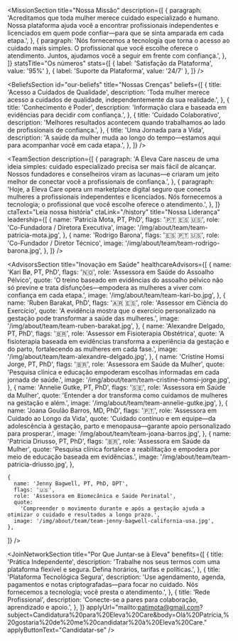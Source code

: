 

<HeadlineSection
  id="transforming-women-healthcare"
  headingLevel="h1"
  title="Transformando a saúde da mulher com acolhimento e cuidado baseado em evidências"
  description="Estamos aqui para facilitar o acesso ao cuidado certo, no momento certo. A Eleva Care conecta você a profissionais licenciados por meio de uma plataforma segura e confiável."
/>

<MissionSection
  title="Nossa Missão"
  description={[
    {
      paragraph:
        'Acreditamos que toda mulher merece cuidado especializado e humano. Nossa plataforma ajuda você a encontrar profissionais independentes e licenciados em quem pode confiar—para que se sinta amparada em cada etapa.',
    },
    {
      paragraph:
        'Nós fornecemos a tecnologia que torna o acesso ao cuidado mais simples. O profissional que você escolhe oferece o atendimento. Juntos, ajudamos você a seguir em frente com confiança.',
    },
  ]}
  statsTitle="Os números"
  stats={[
    { label: 'Satisfação da Plataforma', value: '95%' },
    { label: 'Suporte da Plataforma', value: '24/7' },
  ]}
/>

<HeadlineSection
  id="our-vision"
  label="Nossa Visão"
  title="Aproximamos ciência e cuidado—para que o apoio seja pessoal"
  description="Trazemos a expertise certa até você—tornando o cuidado especializado mais acessível em todas as fases da vida."
/>

<BeliefsSection
  id="our-beliefs"
  title="Nossas Crenças"
  beliefs={[
    {
      title: 'Acesso a Cuidados de Qualidade',
      description:
        'Toda mulher merece acesso a cuidados de qualidade, independentemente da sua realidade.',
    },
    {
      title: 'Conhecimento é Poder',
      description: 'Informação clara e baseada em evidências para decidir com confiança.',
    },
    {
      title: 'Cuidado Colaborativo',
      description:
        'Melhores resultados acontecem quando trabalhamos ao lado de profissionais de confiança.',
    },
    {
      title: 'Uma Jornada para a Vida',
      description:
        'A saúde da mulher muda ao longo do tempo—estamos aqui para acompanhar você em cada etapa.',
    },
  ]}
/>

<HeadlineSection
  id="our-team"
  label="Conheça nossa equipe"
  title="Liderados por inovadores e especialistas com empatia"
  description="Nossa equipe reúne saúde da mulher, tecnologia e cuidado—para que você se sinta amparada, informada e cuidada."
/>

<TeamSection
  description={[
    {
      paragraph:
        'A Eleva Care nasceu de uma ideia simples: cuidado especializado precisa ser mais fácil de alcançar. Nossos fundadores e conselheiros viram as lacunas—e criaram um jeito melhor de conectar você a profissionais de confiança.',
    },
    {
      paragraph:
        'Hoje, a Eleva Care opera um marketplace digital seguro que conecta mulheres a profissionais independentes e licenciados. Nós fornecemos a tecnologia; o profissional que você escolhe oferece o atendimento.',
    },
  ]}
  ctaText="Leia nossa história"
  ctaLink="/history"
  title="Nossa Liderança"
  leadership={[
    {
      name: 'Patricia Mota, PT, PhD',
      flags: '🇵🇹 🇪🇸 🇺🇸',
      role: 'Co-Fundadora / Diretora Executiva',
      image: '/img/about/team/team-patricia-mota.jpg',
    },
    {
      name: 'Rodrigo Barona',
      flags: '🇪🇸 🇵🇹 🇺🇸',
      role: 'Co-Fundador / Diretor Técnico',
      image: '/img/about/team/team-rodrigo-barona.jpg',
    },
  ]}
/>

<HeadlineSection
  id="board-of-advisors"
  label="Orientados por especialistas da indústria"
  title="Conselho de Assessores"
  description="Nosso conselho reúne líderes em saúde da mulher, inovação e evidência clínica."
/>

<AdvisorsSection
  title="Inovação em Saúde"
  healthcareAdvisors={[
    {
      name: 'Kari Bø, PT, PhD',
      flags: '🇳🇴',
      role: 'Assessora em Saúde do Assoalho Pélvico',
      quote:
        'O treino baseado em evidências do assoalho pélvico não só previne e trata disfunções—empodera as mulheres a viver com confiança em cada etapa.',
      image: '/img/about/team/team-kari-bo.jpg',
    },
        {
      name: 'Ruben Barakat, PhD',
      flags: '🇦🇷 🇪🇸',
      role: 'Assessor em Ciência do Exercício',
      quote:
        'A evidência mostra que o exercício personalizado na gestação pode transformar a saúde das mulheres.',
      image: '/img/about/team/team-ruben-barakat.jpg',
    },
        {
      name: 'Alexandre Delgado, PT, PhD',
      flags: '🇧🇷',
      role: 'Assessor em Fisioterapia Obstétrica',
      quote:
        'A fisioterapia baseada em evidências transforma a experiência da gestação e do parto, fortalecendo as mulheres em cada fase.',
      image: '/img/about/team/team-alexandre-delgado.jpg',
    },
    {
      name: 'Cristine Homsi Jorge, PT, PhD',
      flags: '🇧🇷',
      role: 'Assessora em Saúde da Mulher',
      quote:
        'Pesquisa clínica e educação empoderam escolhas informadas em cada jornada de saúde.',
      image: '/img/about/team/team-cristine-homsi-jorge.jpg',
    },
 {
      name: 'Annelie Gutke, PT, PhD',
      flags: '🇸🇪',
      role: 'Assessora em Saúde da Mulher',
      quote:
        'Entender a dor transforma como cuidamos de mulheres na gestação e além.',
      image: '/img/about/team/team-annelie-gutke.jpg',
    },
       {
      name: 'Joana Goulão Barros, MD, PhD',
      flags: '🇵🇹',
      role: 'Assessora em Cuidado ao Longo da Vida',
      quote:
        'Cuidado contínuo e em equipe—da adolescência à gestação, parto e menopausa—garante apoio personalizado para prosperar.',
      image: '/img/about/team/team-joana-barros.jpg',
    },
    {
      name: 'Patricia Driusso, PT, PhD',
      flags: '🇧🇷',
      role: 'Assessora em Saúde da Mulher',
      quote:
        'Pesquisa clínica fortalece a reabilitação e empodera por meio de educação baseada em evidências.',
      image: '/img/about/team/team-patricia-driusso.jpg',
    },

    {
      name: 'Jenny Bagwell, PT, PhD, DPT',
      flags: '🇺🇸',
      role: 'Assessora em Biomecânica e Saúde Perinatal',
      quote:
        'Compreender o movimento durante e após a gestação ajuda a otimizar o cuidado e resultados a longo prazo.',
      image: '/img/about/team/team-jenny-bagwell-california-usa.jpg',
    },

]}
/>

<HeadlineSection
  id="join-our-network"
  label="Junte-se à nossa rede"
  title="Transforme a saúde da mulher conosco"
  description="Junte-se a uma comunidade dedicada a tornar o cuidado de qualidade mais acessível."
/>

<JoinNetworkSection
  title="Por Que Juntar-se à Eleva"
  benefits={[
    {
      title: 'Prática Independente',
      description:
        'Trabalhe nos seus termos com uma plataforma flexível e segura. Defina horários, tarifas e políticas.',
    },
    {
      title: 'Plataforma Tecnológica Segura',
      description:
        'Use agendamento, agenda, pagamentos e notas criptografadas—para focar no cuidado. Nós fornecemos a tecnologia; você presta o atendimento.',
    },
    {
      title: 'Rede Profissional',
      description: 'Conecte-se a pares para colaboração, aprendizado e apoio.',
    },
  ]}
  applyUrl="mailto:patimota@gmail.com?subject=Candidatura%20para%20Eleva%20Care&body=Olá%20Patrícia,%20gostaria%20de%20me%20candidatar%20à%20Eleva%20Care."
  applyButtonText="Candidatar-se"
/>
